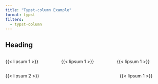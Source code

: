 ```yaml
---
title: "Typst-column Example"
format: typst
filters:
  - typst-column
---
```


## Heading

::: {.columns}

::: {.column}
{{< lipsum 1 >}}
:::

::: {.column}
{{< lipsum 1 >}}
:::

::: {.column}
{{< lipsum 1 >}}
:::

:::

::: {.columns gutter="40pt"}

::: {.column width="70%"}
{{< lipsum 2 >}}
:::

::: {.column width="30%"}
{{< lipsum 1 >}}
:::

:::
